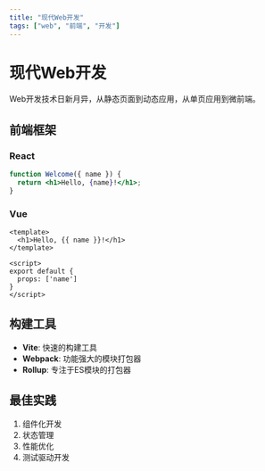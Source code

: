 ```yaml
---
title: "现代Web开发"
tags: ["web", "前端", "开发"]
---
```


# 现代Web开发

Web开发技术日新月异，从静态页面到动态应用，从单页应用到微前端。

## 前端框架

### React
```jsx
function Welcome({ name }) {
  return <h1>Hello, {name}!</h1>;
}
```

### Vue
```vue
<template>
  <h1>Hello, {{ name }}!</h1>
</template>

<script>
export default {
  props: ['name']
}
</script>
```

## 构建工具

- **Vite**: 快速的构建工具
- **Webpack**: 功能强大的模块打包器
- **Rollup**: 专注于ES模块的打包器

## 最佳实践

1. 组件化开发
2. 状态管理
3. 性能优化
4. 测试驱动开发